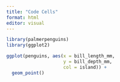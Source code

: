 ```yaml
---
title: "Code Cells"
format: html
editor: visual
---
```


```r
library(palmerpenguins)
library(ggplot2)

ggplot(penguins, aes(x = bill_length_mm,
                     y = bill_depth_mm,
                     col = island)) +
  geom_point()
```
